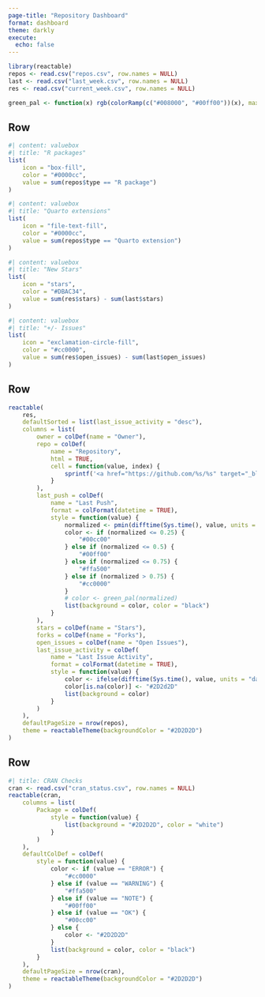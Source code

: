 ```yaml
---
page-title: "Repository Dashboard"
format: dashboard
theme: darkly
execute: 
  echo: false
---
```


```r
library(reactable)
repos <- read.csv("repos.csv", row.names = NULL)
last <- read.csv("last_week.csv", row.names = NULL)
res <- read.csv("current_week.csv", row.names = NULL)

green_pal <- function(x) rgb(colorRamp(c("#008000", "#00ff00"))(x), maxColorValue = 255)
```

## Row

```r
#| content: valuebox
#| title: "R packages"
list(
    icon = "box-fill",
    color = "#0000cc",
    value = sum(repos$type == "R package")
)
```

```r
#| content: valuebox
#| title: "Quarto extensions"
list(
    icon = "file-text-fill",
    color = "#0000cc",
    value = sum(repos$type == "Quarto extension")
)
```

```r
#| content: valuebox
#| title: "New Stars"
list(
    icon = "stars",
    color = "#DBAC34",
    value = sum(res$stars) - sum(last$stars)
)
```

```r
#| content: valuebox
#| title: "+/- Issues"
list(
    icon = "exclamation-circle-fill",
    color = "#cc0000",
    value = sum(res$open_issues) - sum(last$open_issues)
)
```

## Row

```r
reactable(
    res,
    defaultSorted = list(last_issue_activity = "desc"),
    columns = list(
        owner = colDef(name = "Owner"),
        repo = colDef(
            name = "Repository",
            html = TRUE,
            cell = function(value, index) {
                sprintf('<a href="https://github.com/%s/%s" target="_blank">%s</a>', res$owner[index], value, value)
            }
        ),
        last_push = colDef(
            name = "Last Push",
            format = colFormat(datetime = TRUE),
            style = function(value) {
                normalized <- pmin(difftime(Sys.time(), value, units = "days") / 365, 1)
                color <- if (normalized <= 0.25) {
                    "#00cc00"
                } else if (normalized <= 0.5) {
                    "#00ff00"
                } else if (normalized <= 0.75) {
                    "#ffa500"
                } else if (normalized > 0.75) {
                    "#cc0000"
                }
                # color <- green_pal(normalized)
                list(background = color, color = "black")
            }
        ),
        stars = colDef(name = "Stars"),
        forks = colDef(name = "Forks"),
        open_issues = colDef(name = "Open Issues"),
        last_issue_activity = colDef(
            name = "Last Issue Activity",
            format = colFormat(datetime = TRUE),
            style = function(value) {
                color <- ifelse(difftime(Sys.time(), value, units = "days") <= 7, "#cc0000", "#2D2D2D")
                color[is.na(color)] <- "#2D2d2D"
                list(background = color)
            }
        )
    ),
    defaultPageSize = nrow(repos),
    theme = reactableTheme(backgroundColor = "#2D2D2D")
)
```

## Row

```r
#| title: CRAN Checks
cran <- read.csv("cran_status.csv", row.names = NULL)
reactable(cran,
    columns = list(
        Package = colDef(
            style = function(value) {
                list(background = "#2D2D2D", color = "white")
            }
        )
    ),
    defaultColDef = colDef(
        style = function(value) {
            color <- if (value == "ERROR") {
                "#cc0000"
            } else if (value == "WARNING") {
                "#ffa500"
            } else if (value == "NOTE") {
                "#00ff00"
            } else if (value == "OK") {
                "#00cc00"
            } else {
                color <- "#2D2D2D"
            }
            list(background = color, color = "black")
        }
    ),
    defaultPageSize = nrow(cran),
    theme = reactableTheme(backgroundColor = "#2D2D2D")
)
```
